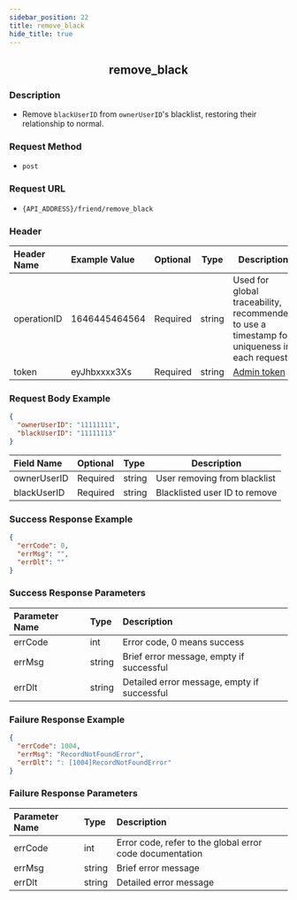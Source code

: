 ```yaml
---
sidebar_position: 22
title: remove_black
hide_title: true
---
```


<center>

## remove_black

</center>

### Description

- Remove `blackUserID` from `ownerUserID`'s blacklist, restoring their relationship to normal.

### Request Method

- `post`

### Request URL

- `{API_ADDRESS}/friend/remove_black`

### Header

| Header Name  | Example Value   | Optional | Type   | Description                                             |
| :----------- | :-------------- | :------- | ------ | ------------------------------------------------------- |
| operationID  | 1646445464564    | Required | string | Used for global traceability, recommended to use a timestamp for uniqueness in each request. |
| token        | eyJhbxxxx3Xs     | Required | string | [Admin token](/restapi/apis/authenticationManagement/getAdminToken) |

### Request Body Example

```json
{
  "ownerUserID": "11111111",
  "blackUserID": "11111113"
}
```

| Field Name   | Optional | Type   | Description                  |
| :----------- | :------- | :----- | ---------------------------- |
| ownerUserID  | Required | string | User removing from blacklist |
| blackUserID  | Required | string | Blacklisted user ID to remove|

### Success Response Example

```json
{
  "errCode": 0,
  "errMsg": "",
  "errDlt": ""
}
```

### Success Response Parameters

| Parameter Name  | Type   | Description                         |
| :-------------- | :----- | :---------------------------------- |
| errCode         | int    | Error code, 0 means success         |
| errMsg          | string | Brief error message, empty if successful |
| errDlt          | string | Detailed error message, empty if successful |

### Failure Response Example

```json
{
  "errCode": 1004,
  "errMsg": "RecordNotFoundError",
  "errDlt": ": [1004]RecordNotFoundError"
}
```

### Failure Response Parameters

| Parameter Name  | Type   | Description                              |
| :-------------- | :----- | :--------------------------------------- |
| errCode         | int    | Error code, refer to the global error code documentation |
| errMsg          | string | Brief error message                      |
| errDlt          | string | Detailed error message                   |